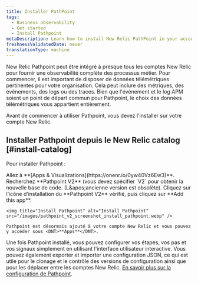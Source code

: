 ```yaml
---
title: Installer PathPoint
tags:
  - Business observability
  - Get started
  - Install Pathpoint
metaDescription: Learn how to install New Relic PathPoint in your account.
freshnessValidatedDate: never
translationType: machine
---
```


New Relic Pathpoint peut être intégré à presque tous les comptes New Relic pour fournir une observabilité complète des processus métier. Pour commencer, il est important de disposer de données télémétriques pertinentes pour votre organisation. Cela peut inclure des métriques, des événements, des logs ou des traces. Bien que l&apos;événement et le log APM soient un point de départ commun pour Pathpoint, le choix des données télémétriques vous appartient entièrement.

Avant de commencer à utiliser Pathpoint, vous devez l&apos;installer sur votre compte New Relic.

## Installer Pathpoint depuis le New Relic catalog [#install-catalog]

Pour installer Pathpoint :

<Steps>
  <Step>
    Allez à <DNT>**[Apps &amp; Visualizations](https://onenr.io/0yw40Vz6Ew3)**</DNT>.
  </Step>

  <Step>
    Recherchez <DNT>**Pathpoint V2**</DNT> (vous devez spécifier `V2` pour obtenir la nouvelle base de code. (L&amp;apos;ancienne version est obsolète).
  </Step>

  <Step>
    Cliquez sur l’icône d’installation du <DNT>**Pathpoint V2**</DNT> vérifié, puis cliquez sur <DNT>**Add this app**</DNT>.

    <img title="Install Pathpoint" alt="Install Pathpoint" src="/images/pathpoint_v2_screenshot_install_pathpoint.webp" />

    Pathpoint est désormais ajouté à votre compte New Relic et vous pouvez y accéder sous <DNT>**Apps**</DNT>.
  </Step>
</Steps>

Une fois Pathpoint installé, vous pouvez configurer vos étapes, vos pas et vos signaux simplement en utilisant l&apos;interface utilisateur interactive. Vous pouvez également exporter et importer une configuration JSON, ce qui est utile pour le clonage et le contrôle des versions de configuration ainsi que pour les déplacer entre les comptes New Relic. [En savoir plus sur la configuration de Pathpoint](/docs/new-relic-solutions/business-observability/intro-pathpoint/).